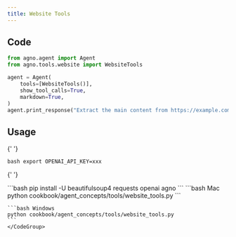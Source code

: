 ```yaml
---
title: Website Tools
---
```


## Code

```python cookbook/agent_concepts/tools/website_tools.py
from agno.agent import Agent
from agno.tools.website import WebsiteTools

agent = Agent(
    tools=[WebsiteTools()],
    show_tool_calls=True,
    markdown=True,
)
agent.print_response("Extract the main content from https://example.com")
```

## Usage

<Steps>
  <Snippet file="create-venv-step.mdx" />

{' '}

<Step title="Set your API key">```bash export OPENAI_API_KEY=xxx ```</Step>

{' '}

<Step title="Install libraries">
  ```bash pip install -U beautifulsoup4 requests openai agno ```
</Step>

  <Step title="Run Agent">
    <CodeGroup>
    ```bash Mac
    python cookbook/agent_concepts/tools/website_tools.py
    ```

    ```bash Windows
    python cookbook/agent_concepts/tools/website_tools.py
    ```
    </CodeGroup>

  </Step>
</Steps>

